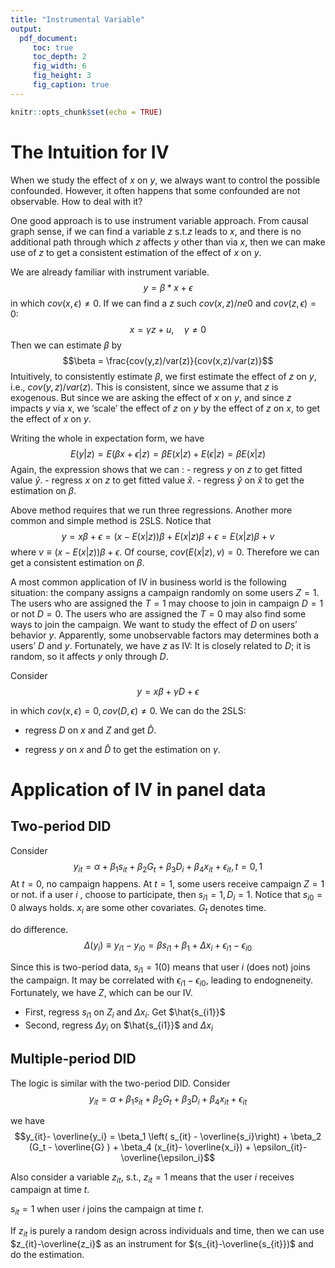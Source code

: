 ---
title: "Instrumental Variable"
output: 
  pdf_document:
     toc: true
     toc_depth: 2
     fig_width: 6
     fig_height: 3
     fig_caption: true
---

```{r setup, include=FALSE}
knitr::opts_chunk$set(echo = TRUE)
```

# The Intuition for IV
When we study the effect of $x$ on $y$, we always want to control the possible confounded. However, it often happens that some confounded are not observable. How to deal with it?

One good approach is to use instrument variable approach. From causal graph sense, if we can find a variable $z$ s.t.$z$ leads to $x$, and there is no additional path through which $z$ affects $y$ other than via $x$, then we can make use of $z$ to get a consistent estimation of the effect of $x$ on $y$.

We are already familiar with instrument variable. 
$$y = \beta * x + \epsilon$$
in which $cov(x, \epsilon) \ne 0$. If we can find a $z$ such $cov(x,z)/ne 0$ and $cov(z,\epsilon) =0$:
$$x = \gamma z + u, \quad \gamma \ne 0$$
Then we can estimate $\beta$ by 
$$\beta = \frac{cov(y,z)/var(z)}{cov(x,z)/var(z)}$$
Intuitively, to consistently estimate $\beta$, we first estimate the effect of $z$ on $y$, i.e., $cov(y,z)/var(z)$. This is consistent, since we assume that $z$ is exogenous. But since we are asking the effect of $x$ on $y$, and since $z$ impacts $y$ via $x$, we 'scale' the effect of $z$ on $y$ by the effect of $z$ on $x$, to get the effect of $x$ on $y$.

Writing the whole in expectation form, we have 
$$E(y|z) = E(\beta x + \epsilon |z) = \beta E(x|z) + E(\epsilon|z)=  \beta E(x|z)$$
Again, the expression shows that we can :
- regress $y$ on $z$ to get fitted value $\hat{y}$.
- regress $x$ on $z$ to get fitted value $\hat{x}$.
- regress $\hat{y}$ on $\hat{x}$ to get the estimation on $\beta$.

Above method requires that we run three regressions. Another more common and simple method is 2SLS. Notice that 
$$y = x\beta + \epsilon= (x-E(x|z))\beta + E(x|z)\beta + \epsilon = E(x|z)\beta +v $$ 
where $v \equiv (x-E(x|z))\beta +\epsilon$. Of course, $cov(E(x|z),v) = 0$. Therefore we can get a consistent estimation on $\beta$.

A most common application of IV in business world is the following situation:  the company assigns a campaign randomly on some users $Z=1$. The users who are assigned the $T=1$ may choose to join in campaign $D=1$ or not $D=0$. The users who are assigned the $T=0$ may also find some ways to join the campaign. We want to study the effect of $D$ on users' behavior $y$. Apparently, some unobservable factors may determines both a users' $D$ and $y$. Fortunately, we have $z$ as IV: It is closely related to $D$; it is random, so it affects $y$ only through $D$. 

Consider
$$y = x\beta + \gamma D + \epsilon$$

in which $cov(x,\epsilon) = 0, cov(D,\epsilon)\ne 0$. We can do the 2SLS:

- regress $D$ on $x$ and $Z$ and get $\hat{D}$.

- regress $y$ on $x$ and $\hat{D}$ to get the estimation on $\gamma$.

# Application of IV in panel data

## Two-period DID 
Consider
$$y_{it} = \alpha + \beta_1 s_{it} + \beta_2 G_t + \beta_3D_i + \beta_4x_{it}+ \epsilon_{it}, t = 0,1$$
At $t=0$, no campaign happens. At $t=1$, some users receive campaign $Z=1$ or not. if a user $i$ , choose to participate, then $s_{i1} =1, D_i = 1$.  Notice that $s_{i0}=0$ always holds. $x_i$ are some other covariates. $G_t$ denotes time.

do difference. 
$$\Delta(y_i) \equiv y_{i1} - y_{i0}=\beta s_{i1} + \beta_1 + \Delta{x_i}+ \epsilon_{i1} - \epsilon_{i0}$$

Since this is two-period data, $s_{i1} =1 (0)$ means that user $i$ (does not) joins the campaign. It may be correlated with $\epsilon_{i1}- \epsilon_{i0}$, leading to endogneneity. Fortunately, we have $Z$, which can be our IV. 

- First, regress $s_{i1}$ on $Z_i$ and $\Delta{x_i}$. Get $\hat{s_{i1}}$
- Second, regress $\Delta{y_i}$ on $\hat{s_{i1}}$ and $\Delta{x_i}$


## Multiple-period DID 
The logic is similar with the two-period DID. Consider
$$y_{it} = \alpha + \beta_1 s_{it} + \beta_2 G_t + \beta_3D_i + \beta_4x_{it}+ \epsilon_{it}$$

we have 
$$y_{it}- \overline{y_i} = \beta_1 \left( s_{it} - \overline{s_i}\right) + \beta_2 (G_t - \overline{G} ) + \beta_4 (x_{it}- \overline{x_i}) + \epsilon_{it}- \overline{\epsilon_i}$$

Also consider a variable $z_{it}$, s.t., $z_{it} =1$ means that the user $i$ receives campaign at time $t$.  

$s_{it} =1$ when user $i$ joins the campaign at time $t$. 

If $z_{it}$ is purely a random design across individuals and time, then we can use $z_{it}-\overline{z_i}$ as an instrument for $(s_{it}-\overline{s_{it}})$ and do the estimation.